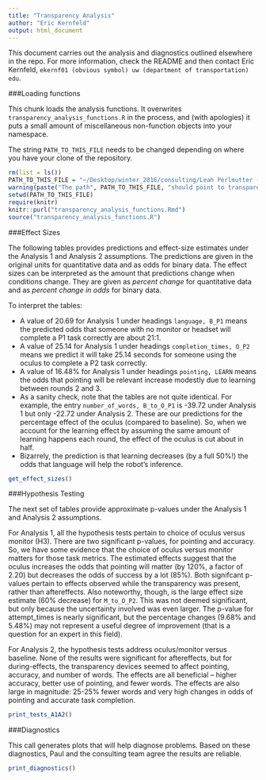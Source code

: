 ```yaml
---
title: "Transparency Analysis"
author: "Eric Kernfeld"
output: html_document
---
```


This document carries out the analysis and diagnostics outlined elsewhere in the repo. For more information, check the README and then contact Eric Kernfeld, `ekernf01 (obvious symbol) uw (department of transportation) edu`.

###Loading functions

This chunk loads the analysis functions. It overwrites `transparency_analysis_functions.R` in the process, and (with apologies) it puts a small amount of miscellaneous non-function objects into your namespace. 

The string `PATH_TO_THIS_FILE` needs to be changed depending on where you have your clone of the repository.

```r
rm(list = ls())
PATH_TO_THIS_FILE = "~/Desktop/winter_2016/consulting/Leah Perlmutter (cs)/transparency_analysis/analysis_code/"
warning(paste("The path", PATH_TO_THIS_FILE, "should point to transparency_analysis_functions.Rmd and transparency_analysis_script.Rmd."))
setwd(PATH_TO_THIS_FILE)
require(knitr)
knitr::purl("transparency_analysis_functions.Rmd")
source("transparency_analysis_functions.R")
```

###Effect Sizes

The following tables provides predictions and effect-size estimates under the Analysis 1 and Analysis 2 assumptions. The predictions are given in the original units for quantitative data and as odds for binary data. The effect sizes can be interpreted as the amount that predictions change when conditions change. They are given as *percent change* for quantitative data and as *percent change in odds* for binary data. 

To interpret the tables:

- A value of 20.69 for Analysis 1 under headings `language, B_P1` means the predicted odds that someone with no monitor or headset will complete a P1 task correctly are about 21:1. 
- A value of 25.14 for Analysis 1 under headings `completion_times, O_P2` means we predict it will take 25.14 seconds for someone using the oculus to complete a P2 task correctly. 
- A value of 16.48% for Analysis 1 under headings `pointing, LEARN` means the odds that pointing will be relevant increase modestly due to learning between rounds 2 and 3. 
- As a sanity check, note that the tables are not quite identical. For example, the entry `number_of_words, B_to_O_P1` is -39.72 under Analysis 1 but only -22.72 under Analysis 2. These are our predictions for the percentage effect of the oculus (compared to baseline). So, when we account for the learning effect by assuming the same amount of learning happens each round, the effect of the oculus is cut about in half.
- Bizarrely, the prediction is that learning decreases (by a full 50%!) the odds that language will help the robot's inference.

```r
get_effect_sizes()
```

###Hypothesis Testing 

The next set of tables provide approximate p-values under the Analysis 1 and Analysis 2 assumptions. 

For Analysis 1, all the hypothesis tests pertain to choice of oculus versus monitor (H3). There are two significant p-values, for pointing and accuracy. So, we have some evidence that the choice of oculus versus monitor matters for those task metrics. The estimated effects suggest that the oculus increases the odds that pointing will matter (by 120%, a factor of 2.20) but decreases the odds of success by a lot (85%). Both signifcant p-values pertain to effects observed while the transparency was present, rather than aftereffects. Also noteworthy, though, is the large effect size estimate (60% decrease) for `M_to_O_P2`. This was not deemed significant, but only because the uncertainty involved was even larger. The p-value for attempt_times is nearly significant, but the percentage changes (9.68% and 5.48%) may not represent a useful degree of improvement (that is a question for an expert in this field). 

For Analysis 2, the hypothesis tests address oculus/monitor versus baseline. None of the results were significant for aftereffects, but for during-effects, the transparency devices seemed to affect pointing, accuracy, and number of words. The effects are all beneficial -- higher accuracy, better use of pointing, and fewer words. The effects are also large in magnitude: 25-25% fewer words and very high changes in odds of pointing and accurate task completion.

```r
print_tests_A1A2()
```

###Diagnostics

This call generates plots that will help diagnose problems. Based on these diagnostics, Paul and the consulting team agree the results are reliable.

```r
print_diagnostics()
```